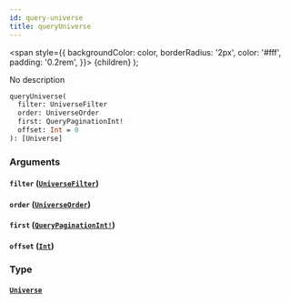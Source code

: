 ```yaml
---
id: query-universe
title: queryUniverse
---
```


<span
style={{
      backgroundColor: color,
      borderRadius: '2px',
      color: '#fff',
      padding: '0.2rem',
    }}>
{children}
</span>
);

No description

```graphql
queryUniverse(
  filter: UniverseFilter
  order: UniverseOrder
  first: QueryPaginationInt!
  offset: Int = 0
): [Universe]

```

### Arguments

#### `filter` ([`UniverseFilter`](/docs/schema/inputs/universe-filter))

#### `order` ([`UniverseOrder`](/docs/schema/inputs/universe-order))

#### `first` ([`QueryPaginationInt!`](/docs/schema/scalars/query-pagination-int))

#### `offset` ([`Int`](/docs/schema/scalars/int))

### Type

#### [`Universe`](/docs/schema/objects/universe)
